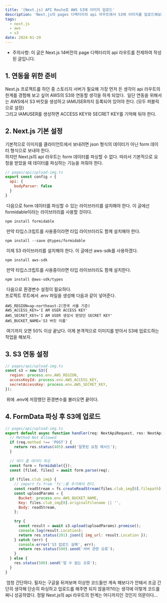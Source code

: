 ```yaml
---
title: '[Next.js] API Route로 AWS S3에 이미지 업로드'
description: 'Next.js의 pages 디렉터리의 api 라우트에서 S3에 이미지를 업로드해보자.'
tags:
  - next.js
  - aws
  - s3
date: 2024-01-29
---
```


-   주의사항: 이 글은 Next.js 14버전의 page 디렉터리의 api 라우트를 전제하여 작성된 글입니다.
​
## 1. 연동을 위한 준비
Next.js 프로젝트를 하던 중 스토리지 서버가 필요해 가장 먼저 든 생각이 api 라우트의 한계를 경험해 보고 싶어 AWS의 S3와 연동할 생각을 하게 되었다.
​
일단 연동을 위해서는 AWS에서 S3 버킷을 생성하고 IAMUSER까지 등록되어 있어야 한다. (모두 퍼블릭으로 설정)  
그리고 IAMUSER를 생성하면 ACCESS KEY와 SECRET KEY를 기억해 둬야 한다.
​
## 2. Next.js 기본 설정
기본적으로 이미지를 클라이언트에서 보내려면 json 형식의 데이터가 아닌 form 데이터 형식으로 보내야 한다.  
하지만 Next.js의 api 라우트는 form 데이터를 파싱할 수 없다. 따라서 기본적으로 요청을 받았을 때 데이터를 파싱하는 기능을 꺼줘야 한다.
​
```js
// pages/api/upload-img.ts
export const config = {
  api: {
    bodyParser: false
  }
}
```
​
다음으로 form 데이터를 파싱할 수 있는 라이브러리를 설치해야 한다. 이 글에선 formidable이라는 라이브러리를 사용할 것이다.
​
```
npm install formidable
```
​
만약 타입스크립트를 사용중이라면 타입 라이브러리도 함께 설치해야 한다.
​
```
npm install --save @types/formidable
```
​
이제 S3 라이브러리를 설치해야 한다. 이 글에선 aws-sdk를 사용하겠다.
​
```
npm install aws-sdk
```
​
만약 타입스크립트를 사용중이라면 타입 라이브러리도 함께 설치한다.
​
```
npm install @aws-sdk/types
```
​
다음으로 환경변수 설정이 필요하다.  
프로젝트 루트에서 .env 파일을 생성해 다음과 같이 넣어준다.
​
```
AWS_REGION=ap-northeast-2(한국 서울 기준)
AWS_ACCESS_KEY='I AM USER ACCESS KEY'
AWS_SECRET_KEY='I AM USER 생성시 받았던 SECRET KEY'
AWS_BUCKET_NAME='S3 버킷 이름'
```
​
여기까지 오면 50% 이상 끝났다. 이제 본격적으로 이미지를 받아서 S3에 업로드하는 작업을 해보자.
​
## 3. S3 연동 설정
```js
// pages/api/upload-img.ts
const s3 = new S3({
  region: process.env.AWS_REGION,
  accessKeyId: process.env.AWS_ACCESS_KEY,
  secretAccessKey: process.env.AWS_SECRET_KEY,
});
```
​
위에 .env에 저장했던 환경변수를 불러오면 끝이다.
​
## 4. FormData 파싱 후 S3에 업로드
```js
// pages/api/upload-img.ts
export default async function handler(req: NextApiRequest, res: NextApiResponse) {
  // Method Not Allowed
  if (req.method !== 'POST') {
    return res.status(405).send('잘못된 요청 메서드');
  }
​
  // 바디 폼 데이터 파싱
  const form = formidable({});
  const [filed, files] = await form.parse(req);
​
  if (files.club_img) {
    // import fs from 'fs';를 추가해야 한다.
    const readStream = fs.createReadStream(files.club_img[0].filepath);
    const uploadParams = {
      Bucket: process.env.AWS_BUCKET_NAME,
      Key: files.club_img[0].originalFilename || '',
      Body: readStream,
    };
​
    try {
      const result = await s3.upload(uploadParams).promise();
      console.log(result.Location);
      return res.status(201).json({ img_url: result.Location });
    } catch (err) {
      console.error('S3 업로드 실패', err);
      return res.status(500).send('서버 관련 오류');
    }
  } else {
    res.status(500).send('알 수 없는 오류');
  }
}
```
​
엄청 간단하다. 필자는 구글을 뒤져보며 이상한 코드들만 계속 해보다가 안돼서 조금 간단히 생각해 단순히 파싱하고 업로드를 해주면 되지 않을까?라는 생각에 이렇게 코드를 짜니 성공하였다. 정말 Next.js의 api 라우트의 한계는 어디까지인 것인지 의문이다...